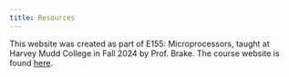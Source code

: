 ```yaml
---
title: Resources
---
```

This website was created as part of E155: Microprocessors, taught at Harvey Mudd College in Fall 2024 by Prof. Brake. The course website is found [here](https://hmc-e155.github.io/).